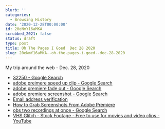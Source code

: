 ```yaml
---
blurb: ''
categories:
  - Browsing History
date: '2020-12-28T00:00:00'
id: 20eNmY16aMKA
scrubbed_2021: false
status: draft
type: post
title: Oh The Pages I Goed  Dec 28 2020
slug: 20eNmY16aMKA--oh-the-pages-i-goed--dec-28-2020
---
```


My trip around the web - Dec. 28, 2020

- [32250 - Google Search](https://www.google.com/search?client=safari&rls=en&q=32250&ie=UTF-8&oe=UTF-8)
- [adobe preimere speed up clip - Google Search](https://www.google.com/search?client=safari&rls=en&q=adobe+preimere+speed+up+clip&ie=UTF-8&oe=UTF-8)
- [adobe premiere fade out - Google Search](https://www.google.com/search?client=safari&rls=en&q=adobe+premiere+fade+out&ie=UTF-8&oe=UTF-8)
- [adobe premiere screenshot - Google Search](https://www.google.com/search?client=safari&rls=en&q=adobe+premiere+screenshot&ie=UTF-8&oe=UTF-8)
- [Email address verification](https://registrar.amazon.com/email-verification?code=-5wQcdiTdqQ7kYDiMGBNPzkPxHTlVEP4ce4r6un2cho&ref_=pe_2270810_249051980)
- [How to Grab Screenshots From Adobe Premiere](https://smallbusiness.chron.com/grab-screenshots-adobe-premiere-49250.html)
- [obs two recordings at once - Google Search](https://www.google.com/search?client=safari&rls=en&q=obs+two+recordings+at+once&ie=UTF-8&oe=UTF-8)
- [VHS Glitch - Stock Footage - Free to use for movies and video clips - YouTube](https://www.youtube.com/watch?v=qELSSAspRDI)
